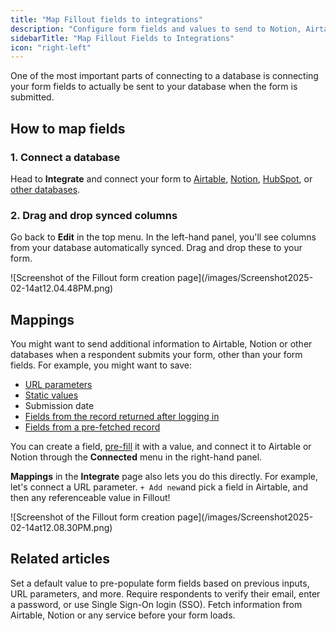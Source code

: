 ```yaml
---
title: "Map Fillout fields to integrations"
description: "Configure form fields and values to send to Notion, Airtable, and other database integrations."
sidebarTitle: "Map Fillout Fields to Integrations"
icon: "right-left"
---
```


One of the most important parts of connecting to a database is connecting your form fields to actually be sent to your database when the form is submitted.

## How to map fields

### 1. Connect a database

Head to **Integrate** and connect your form to [Airtable](/help/airtable), [Notion](/help/notion), [HubSpot](/help/hubspot), or [other databases](/help/integrations).

### 2. Drag and drop synced columns

Go back to **Edit** in the top menu. In the left-hand panel, you'll see columns from your database automatically synced. Drag and drop these to your form.

<Frame>
  ![Screenshot of the Fillout form creation page](/images/Screenshot2025-02-14at12.04.48PM.png)
</Frame>

## Mappings

You might want to send additional information to Airtable, Notion or other databases when a respondent submits your form, other than your form fields. For example, you might want to save:

- [URL parameters](/help/url-parameters)
- [Static values](/help/integration-static-values)
- Submission date
- [Fields from the record returned after logging in](/help/login-page)
- [Fields from a pre-fetched record](/help/pre-fetch-data)

You can create a field, [pre-fill](/help/prefill-fields) it with a value, and connect it to Airtable or Notion through the **Connected** menu in the right-hand panel.

**Mappings** in the **Integrate** page also lets you do this directly. For example, let's connect a URL parameter. `+ Add new`and pick a field in Airtable, and then any referenceable value in Fillout\!

<Frame>
  ![Screenshot of the Fillout form creation page](/images/Screenshot2025-02-14at12.08.30PM.png)
</Frame>

## **Related articles**

<CardGroup cols={3}>
  <Card title="Pre-fill fields" icon="fill" iconType="regular" color="#FFC738" href="/help/prefill-fields">
    Set a default value to pre-populate form fields based on previous inputs, URL parameters, and more.
  </Card>
  <Card title="Login page" icon="key" iconType="regular" color="#FFC738" href="/help/login-page">
    Require respondents to verify their email, enter a password, or use Single Sign-On login (SSO).
  </Card>
  <Card title="Pre-fetch dynamic data" icon="arrow-turn-down-right" iconType="regular" color="#FFC738" href="/help/pre-fetch-data">
    Fetch information from Airtable, Notion or any service before your form loads.
  </Card>
</CardGroup>